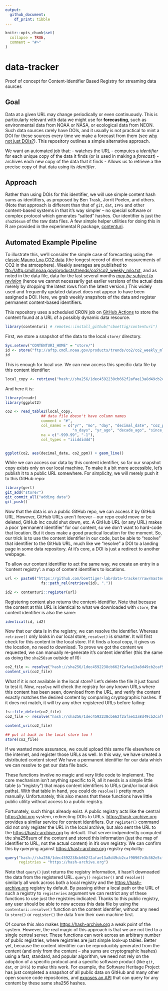 ```yaml
---
output: 
  github_document:
    df_print: tibble
---
```


<!-- README.md is generated from README.Rmd. Please edit that file -->

```r
knitr::opts_chunk$set(
  collapse = TRUE,
  comment = "#>"
)
```

# data-tracker

Proof of concept for Content-Identifier Based Registry for streaming data sources

## Goal

Data at a given URL may change periodically or even continuously.  This is particularly relevant with data
we might use for **forecasting**, such as environmental data from NOAA or NASA, or ecological data from NEON.
Such data sources rarely have DOIs, and it usually is not practical to mint a DOI for these sources every
time we make a forecast from them (see [why not just DOIs?](#DOIs?)). This repository outlines a simple
alternative approach.  


We want an automated job that:
- watches the URL
- computes a *identifier* for each unique copy of the data it finds (or is used in making a *forecast*)
- archives each new copy of the data that it finds
- Allows us to retrieve a the precise copy of that data using its *identifier*.


## Approach

Rather than using DOIs for this identifier, we will use simple content hash sums as identifiers, as proposed by Ben Trask, Jorrit Poelen, and others.  (Note that approach is different than that of `git`, `dat`, `IPFS` and other content-based systems in that it's way simpler -- no special software or complex protocol which generates "salted" hashes.  Our identifier is just the `sha256sum` of the raw data files.  A few simple helper utilities for doing this in R are provided in the experimental R package, [contenturi](https://github.com/cboettig/contenturi).  

## Automated Example Pipeline

To illustrate this, we'll consider the simple case of forecasting using the [classic Mauno Loa CO2 data](https://www.esrl.noaa.gov/gmd/ccgg/trends/data.html) (the longest record of direct measurements of CO2 in the atmosphere).  Weekly averages are published to  <ftp://aftp.cmdl.noaa.gov/products/trends/co2/co2_weekly_mlo.txt>, and as noted in the data file, data for the last several months [*may be subject to revision*](https://www.esrl.noaa.gov/gmd/ccgg/trends/trends_log.html) (hence we cannot necessarily get earlier versions of the actual data merely by dropping the latest rows from the latest version.)  This widely used and frequently updated dataset does not appear to have been assigned a DOI. Here, we grab weekly snapshots of the data and register permanent content-based identifiers.


This repository uses a scheduled CRON job on [GitHub Actions](https://github.com/boettiger-lab/data-tracker/actions/) to
store the content found at a URL of a possibly dynamic data resource.  


```r
library(contenturi) # remotes::install_github("cboettig/contenturi")
```


First, we store a snapshot of the data to the local `store/` directory.  

```r
Sys.setenv("CONTENTURI_HOME" = "store/")
id <- store("ftp://aftp.cmdl.noaa.gov/products/trends/co2/co2_weekly_mlo.txt")
id
```

This is enough for local use. We can now access this specific data file by this content identifier:

```r
local_copy <- retrieve("hash://sha256/1dec4592238cb662f2afae13a8d49cb2caf90967e3b362e5cf868c3773db64f9")

```

And here it is:

```r
library(readr)
library(ggplot2)

co2 <- read_table2(local_copy, 
                ## data file doesn't have column names
                comment = "#",
                col_names = c("yr", "mo", "day", "decimal_date", "co2_ppm", 
                              "n_days", "yr_ago", "decade_ago", "since_1800"),
                na = c("-999.99", "-1"), 
                col_types = "iiiddiddd") 


ggplot(co2, aes(decimal_date, co2_ppm)) + geom_line()  
```


While we can access our data by this content identifier, so far our snapshot copy exists
only on our local machine. To make it a bit more accessible, let's publish it to a public
URL somewhere. For simplicity, we will merely push it to this GitHub repo: 

```r
library(gert)
git_add("store/")
git_commit_all("adding data")
git_push()
```

Now that the data is on a public GitHub repo, we can access it by GitHub URL.  However, GitHub URLs aren't forever -- our repo could move or be deleted, GitHub Inc could shut down, etc. A GitHub URL (or any URL) makes a poor 'permanent identifier' for our content, so we don't want to hard-code that location.  But it does make a good practical location for the moment.  So, our trick is to use the content identifier in our code, but be able to "resolve" that identifier to the GitHub URL, much like we "resolve" a DOI to a landing page in some data repository.  At it's core, a DOI is just a redirect to another webpage.  

To allow our content identifier to act the same way, we create an entry in a 'content registry': a map of content identifiers to locations.  


```r
url <- paste0("https://github.com/boettiger-lab/data-tracker/raw/master/",
                fs::path_rel(retrieve(id), "."))

id2 <- contenturi::register(url)
```

Registering content also returns the content-identifier.  Note that because the content at this URL is identical
to what we downloaded with `store`, the content identifier is also the same:

```r
identical(id, id2)
```


Now that our data is in the registry, we can resolve the identifier.  Whereas `retrieve()` only looks in our local store, `resolve()` is smarter. It will first check for this content in the local store. If it finds a local copy, it gives us the location, no need to download. To prove we got the content we requested, we can manually re-generate it's content identifier (this the same as doing the `sha256sum` outside of R):


```r
co2_file <- resolve("hash://sha256/1dec4592238cb662f2afae13a8d49cb2caf90967e3b362e5cf868c3773db64f9")
content_uri(co2_file)
```



What if it is not available in the local store?  Let's delete the file it just found to test it.  Now, `resolve` will check the registry for any known URLs where this content has been seen, download from the URL, and verify the content exactly matches the desired content by comparing cryptographic hashes.  If it does not match, it will try any other registered URLs before failing:

```r
fs::file_delete(co2_file)
co2_file <- resolve("hash://sha256/1dec4592238cb662f2afae13a8d49cb2caf90967e3b362e5cf868c3773db64f9")

content_uri(co2_file)

```

```r
## put it back in the local store too !
store(co2_file)
```

If we wanted more assurance, we could upload this same file elsewhere on the internet, and register those URLs as well.  In this way, we have created a distributed content store!  We have a permanent identifier for our data which we can resolve to get our data file back.  

These functions involve no magic and very little code to implement.  The core mechanism isn't anything specific to R, all it needs is a simple little table (a "registry") that maps content identifiers to URLs (and/or local disk paths). With that table in hand, you could do `resolve()` pretty much manually.  Unfortunately, this also means that these functions have little public utility without access to a public registry.  

Fortunately, such things already exist.  A public registry acts like the central <https://doi.org> system, redirecting DOIs to URLs.  <https://hash-archive.org> provides a similar service for content identifiers.  Our `register()` command did not only register the URL in the local archive, but also sent the URL to the <https://hash-archive.org> by default.  That server indpendently computed the sha256sum of the content and stored this information (just the map of identifier to URL, not the actual content) in it's own registry.  We can confirm this by querying against <https://hash-archive.org> registry explicitly:



```r
query("hash://sha256/1dec4592238cb662f2afae13a8d49cb2caf90967e3b362e5cf868c3773db64f9",
      registries = "https://hash-archive.org")
```

Note that `query()` just returns the registry information, it hasn't downoaded the data from the registered URL. `query()` `register()` and `resolve()` similarly all work across both a local registry and the <https://hash-archive.org> registry by default.  By passing either a local path or the URL of such a registry to `registeries` argument we can restrict any of these functions to use just the registries indicated. Thanks to this public registry, any user should be able to now access this data file by using the `contenturi::resolve()` function on the content identifier, without any need to `store()` or `register()` the data from their own machine first.

Of course this also makes <https://hash-archive.org> a weak point of the system.  However, the real magic of this approach is that we are not tied to a single central server.  These functions can work across an arbitrary number of public registries, where registries are just simple look-up tables.  Better yet, because the content identifier can be reproducibly generated from the content (and only from the content -- sha sums are cryptographic hashes) using a fast, standard, and popular algorithm, we need not rely on the adoption of a specific protocol and a specific software product (like `git`, `dat`, or `IPFS`) to make this work.  For example, the Software Heritage Project has just completed a snapshot of all public data on GitHub and many other open source code repositories, and [exposes an API]() that can query for any content by these same sha256 hashes.  





